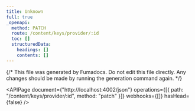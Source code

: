 ```yaml
---
title: Unknown
full: true
_openapi:
  method: PATCH
  route: /content/keys/provider/:id
  toc: []
  structuredData:
    headings: []
    contents: []
---
```


{/* This file was generated by Fumadocs. Do not edit this file directly. Any changes should be made by running the generation command again. */}

<APIPage
	document={"http://localhost:4002/json"}
	operations={[{ path: "/content/keys/provider/:id", method: "patch" }]}
	webhooks={[]}
	hasHead={false}
/>
